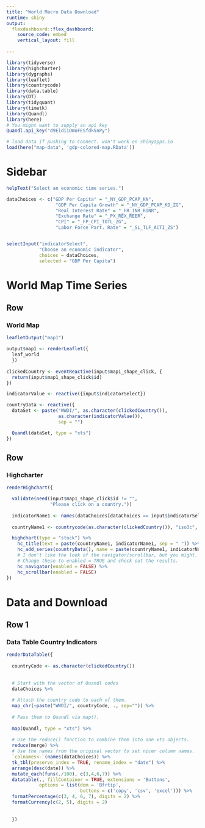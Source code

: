 ```yaml
---
title: "World Macro Data Download"
runtime: shiny
output:
  flexdashboard::flex_dashboard:
    source_code: embed
    vertical_layout: fill
    
---
```


```r
library(tidyverse)
library(highcharter)
library(dygraphs)
library(leaflet)
library(countrycode)
library(data.table)
library(DT)
library(tidyquant)
library(timetk)
library(Quandl)
library(here)
# You might want to supply an api key
Quandl.api_key("d9EidiiDWoFESfdk5nPy")

# load data if pushing to Connect. won't work on shinyapps.io
load(here("map-data", 'gdp-colored-map.RData'))
```

Sidebar {.sidebar}
=========================
  
```r

helpText("Select an economic time series.")

dataChoices <- c("GDP Per Capita" = "_NY_GDP_PCAP_KN",
                  "GDP Per Capita Growth" = "_NY_GDP_PCAP_KD_ZG",
                  "Real Interest Rate" = "_FR_INR_RINR",
                  "Exchange Rate" = "_PX_REX_REER",
                  "CPI" = "_FP_CPI_TOTL_ZG",
                  "Labor Force Part. Rate" = "_SL_TLF_ACTI_ZS")


selectInput("indicatorSelect", 
            "Choose an economic indicator",
            choices = dataChoices,
            selected = "GDP Per Capita")

```


World Map Time Series {data-orientation=rows}
=====================================

Row {data-height=650}
-------------------------------------

### World Map

```r

leafletOutput("map1")

output$map1 <- renderLeaflet({
  leaf_world
  })
  
clickedCountry <- eventReactive(input$map1_shape_click, {
  return(input$map1_shape_click$id)
})

indicatorValue <- reactive({input$indicatorSelect})

countryData <- reactive({
  dataSet <- paste("WWDI/", as.character(clickedCountry()), 
                   as.character(indicatorValue()), 
                   sep = "")

  Quandl(dataSet, type = "xts")
}) 
```

Row {.tabset .tabset-fade}
-------------------------------------

<!-- ### Economic Time Series -->

<!-- ```{r, echo = FALSE} -->

<!-- renderDygraph({ -->

<!--   validate(need(input$map1_shape_click$id != "",  -->
<!--                 "Please click on a country to display its ETF price history.")) -->

<!--   indicatorName <- names(dataChoices[dataChoices == input$indicatorSelect]) -->

<!--   countryName<- countrycode(as.character(clickedCountry()), "iso3c", "country.name") -->

<!--   dygraph(countryData(),  -->
<!--           main = paste(countryName, indicatorName,  -->
<!--                        sep = " ")) %>% -->
<!--     dyRangeSelector(height = 20) %>% -->
<!--     dyShading(from = "2007-12-01", to = "2009-06-01", color = "#FFE6E6") %>%  -->
<!--     dyEvent(x = "2008-09-15", label = "Fin Crisis", labelLoc = "top", color = "red") -->
<!-- }) -->
<!-- ``` -->


### Highcharter 

```r

renderHighchart({

  validate(need(input$map1_shape_click$id != "",
                "Please click on a country."))
  
  indicatorName1 <- names(dataChoices[dataChoices == input$indicatorSelect])
  
  countryName1 <- countrycode(as.character(clickedCountry()), "iso3c", "country.name")

  highchart(type = "stock") %>% 
    hc_title(text = paste(countryName1, indicatorName1, sep = " ")) %>%
    hc_add_series(countryData(), name = paste(countryName1, indicatorName1, sep = " "))%>% 
    # I don't like the look of the navigator/scrollbar, but you might. 
    # Change these to enabled = TRUE and check out the results.
    hc_navigator(enabled = FALSE) %>% 
    hc_scrollbar(enabled = FALSE)
})
```

Data and Download
============================


Row 1
------------------------------

### Data Table Country Indicators 


```r
renderDataTable({
    
  countryCode <- as.character(clickedCountry())
  
  
  # Start with the vector of Quandl codes
  dataChoices %>%
    
  # Attach the country code to each of them. 
  map_chr(~paste("WWDI/", countryCode, ., sep="")) %>% 
  
  # Pass them to Quandl via map().
    
  map(Quandl, type = "xts") %>% 
  
  # Use the reduce() function to combine them into one xts objects.
  reduce(merge) %>% 
  # Use the names from the original vector to set nicer column names.
  `colnames<-`(names(dataChoices)) %>% 
  tk_tbl(preserve_index = TRUE, rename_index = "date") %>%
  arrange(desc(date)) %>% 
  mutate_each(funs(./100), c(3,4,6,7)) %>% 
  datatable(., fillContainer = TRUE, extensions = 'Buttons', 
            options = list(dom = 'Bfrtip', 
                           buttons = c('copy', 'csv', 'excel'))) %>% 
  formatPercentage(c(3, 4, 6, 7), digits = 2) %>% 
  formatCurrency(c(2, 5), digits = 2)
  
    
  })

```
